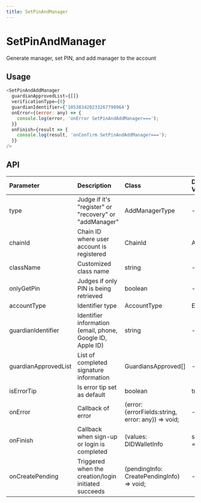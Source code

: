 ```yaml
---
title: SetPinAndManager
---
```


# SetPinAndManager

Generate manager, set PIN, and add manager to the account

## Usage

```javascript
<SetPinAndAddManager
  guardianApprovedList={[]}
  verificationType={0}
  guardianIdentifier={'105383420233267798964'}
  onError={(error: any) => {
    console.log(error, 'onError SetPinAndAddManager===');
  }}
  onFinish={result => {
    console.log(result, 'onConfirm SetPinAndAddManager===');
  }}
/>
```

## API

| Parameter            | Description                                                | Class                                              | Default Value | Version |
| :------------------- | :--------------------------------------------------------- | :------------------------------------------------- | :------------ | :------ |
| type                 | Judge if it's "register" or "recovery" or "addManager"     | AddManagerType                                     | -             |         |
| chainId              | Chain ID where user account is registered                  | ChainId                                            | AELF          |         |
| className            | Customized class name                                      | string                                             | -             |         |
| onlyGetPin           | Judges if only PIN is being retrieved                      | boolean                                            | -             |         |
| accountType          | Identifier type                                            | AccountType                                        | Email         |         |
| guardianIdentifier   | Identifier information (email, phone, Google ID, Apple ID) | string                                             | -             |         |
| guardianApprovedList | List of completed signature information                    | GuardiansApproved[]                                | -             |         |
| isErrorTip           | Is error tip set as default                                | boolean                                            | true          |         |
| onError              | Callback of error                                          | (error: {errorFields:string, error: any}) => void; | -             |         |
| onFinish             | Callback when sign-up or login is completed                | (values: DIDWalletInfo | string) => void;          | -             |         |
| onCreatePending      | Triggered when the creation/login initiated succeeds       | (pendingInfo: CreatePendingInfo) => void;          | -             |         |